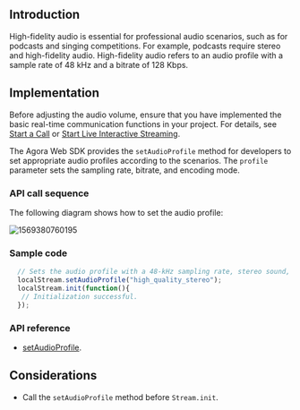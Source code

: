 <PlatformWrapper platform="web">

## Introduction 

High-fidelity audio is essential for professional audio scenarios, such as for podcasts and singing competitions. For example, podcasts require stereo and high-fidelity audio. High-fidelity audio refers to an audio profile with a sample rate of 48 kHz and a bitrate of 128 Kbps.

## Implementation

Before adjusting the audio volume, ensure that you have implemented the basic real-time communication functions in your project. For details, see [Start a Call](/3.7.1/video-calling/quickstart-guide/get-started-sdk) or [Start Live Interactive Streaming](../quickstart-guide/start-video-streaming).

The Agora Web SDK provides the `setAudioProfile` method for developers to set appropriate audio profiles according to the scenarios. The `profile` parameter sets the sampling rate, bitrate, and encoding mode.

### API call sequence

The following diagram shows how to set the audio profile:

![1569380760195](https://web-cdn.agora.io/docs-files/1569380760195)

### Sample code

```javascript
  // Sets the audio profile with a 48-kHz sampling rate, stereo sound, and 192-Kbps bitrate.
  localStream.setAudioProfile("high_quality_stereo");
  localStream.init(function(){
   // Initialization successful.
  });
```

### API reference

- [setAudioProfile](https://docs.agora.io/en/Interactive%20Broadcast/API%20Reference/web/interfaces/agorartc.stream.html#setaudioprofile).

## Considerations

- Call the `setAudioProfile` method before `Stream.init`.

</PlatformWrapper>
